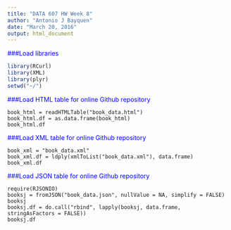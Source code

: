 ```yaml
---
title: "DATA 607 HW Week 8"
author: "Antonio J Bayquen"
date: "March 20, 2016"
output: html_document
---
```

<span style="color:blue">
###Load libraries
</span>
```r
library(RCurl)
library(XML)
library(plyr)
setwd("~/")
```



<span style="color:blue">
###Load HTML table for online Github repository
</span>
```r1
book_html = readHTMLTable("book_data.html")
book_html.df = as.data.frame(book_html)
book_html.df
```

<span style="color:blue">
###Load XML table for online Github repository
</span>
```r2
book_xml = "book_data.xml"
book_xml.df = ldply(xmlToList("book_data.xml"), data.frame)
book_xml.df
```

<span style="color:blue">
###Load JSON table for online Github repository
</span>
```r3
require(RJSONIO)
booksj = fromJSON("book_data.json", nullValue = NA, simplify = FALSE)
booksj
booksj.df = do.call("rbind", lapply(booksj, data.frame, stringAsFactors = FALSE))
booksj.df
```